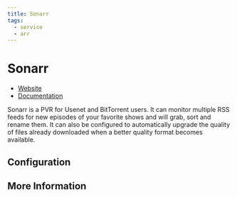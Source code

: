 ```yaml
---
title: Sonarr
tags:
  - service
  - arr
---
```


# Sonarr

- [Website](https://sonarr.tv/)
- [Documentation](https://wiki.servarr.com/en/sonarr)

Sonarr is a PVR for Usenet and BitTorrent users. It can monitor multiple RSS feeds for new episodes of your favorite shows and will grab, sort and rename them. It can also be configured to automatically upgrade the quality of files already downloaded when a better quality format becomes available.

## Configuration

## More Information
